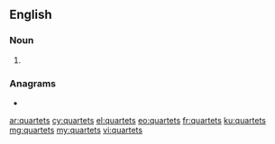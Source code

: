 ==English==

===Noun===
{{head|en|noun plural form}}

# {{plural of|quartet|lang=en}}

===Anagrams===
* {{l|en|squatter}}

[[ar:quartets]]
[[cy:quartets]]
[[el:quartets]]
[[eo:quartets]]
[[fr:quartets]]
[[ku:quartets]]
[[mg:quartets]]
[[my:quartets]]
[[vi:quartets]]